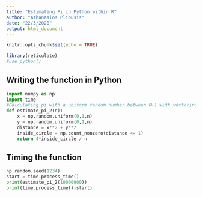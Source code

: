 ```yaml
---
title: "Estimating Pi in Python within R"
author: "Athanasios Pliousis"
date: "22/3/2020"
output: html_document
---
```


```r
knitr::opts_chunk$set(echo = TRUE)

library(reticulate)
#use_python()
```

## Writing the function in Python


```python
import numpy as np
import time
#Calculating pi with a uniform random number between 0-1 with vectoring
def estimate_pi_2(n):
    x = np.random.uniform(0,1,n)
    y = np.random.uniform(0,1,n)
    distance = x**2 + y**2
    inside_circle = np.count_nonzero(distance <= 1)
    return 4*inside_circle / n
```

## Timing the function

```python
np.random.seed(1234)
start = time.process_time()
print(estimate_pi_2(10000000))
print(time.process_time()-start)
```

